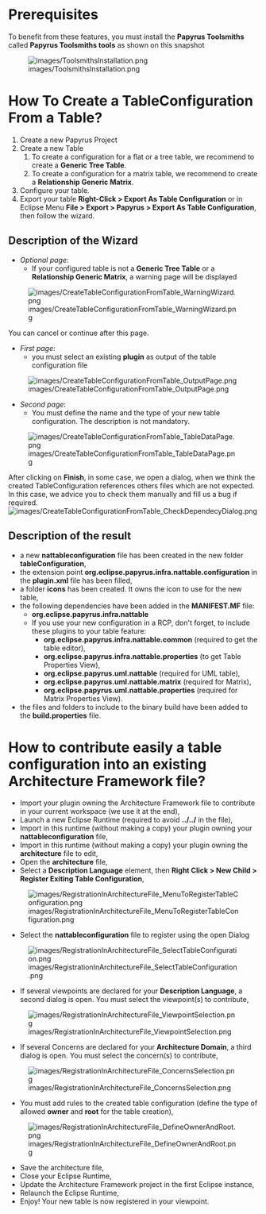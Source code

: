 =Prerequisites=
To benefit from these features, you must install the '''Papyrus Toolsmiths''' called '''Papyrus Toolsmiths tools''' as shown on this snapshot

[[File:images/ToolsmithsInstallation.png|frame|none]]


=How To Create a TableConfiguration From a Table?=
#Create a new Papyrus Project
#Create a new Table
##To create a configuration for a flat or a tree table, we recommend to create a '''Generic Tree Table'''.
##To create a configuration for a matrix table, we recommend to create a '''Relationship Generic Matrix'''.
#Configure your table.
#Export your table '''Right-Click > Export As Table Configuration''' or in Eclipse Menu '''File > Export > Papyrus > Export As Table Configuration''', then follow the wizard.

==Description of the Wizard==
*''Optional page'':
**If your configured table is not a '''Generic Tree Table''' or a '''Relationship Generic Matrix''', a warning page will be displayed
[[File:images/CreateTableConfigurationFromTable_WarningWizard.png|frame|none]]

You can cancel or continue after this page.
*''First page'':
**you must select an existing '''plugin''' as output of the table configuration file
[[File:images/CreateTableConfigurationFromTable_OutputPage.png|frame|none]]
*''Second page'':
**You must define the name and the type of your new table configuration. The description is not mandatory. 
[[File:images/CreateTableConfigurationFromTable_TableDataPage.png|frame|none]]


After clicking on '''Finish''', in some case, we open a dialog, when we think the created TableConfiguration references others files which are not expected. In this case, we advice you to check them manually
and fill us a bug if required. 
[[File:images/CreateTableConfigurationFromTable_CheckDependecyDialog.png|frame|none]]

==Description of the result==
*a new '''nattableconfiguration''' file has been created in the new folder '''tableConfiguration''',
*the extension point '''org.eclipse.papyrus.infra.nattable.configuration''' in the '''plugin.xml''' file has been filled,
*a folder '''icons''' has been created. It owns the icon to use for the new table,
*the following dependencies have been added in the '''MANIFEST.MF''' file:
**'''org.eclipse.papyrus.infra.nattable'''
**If you use your new configuration in a RCP, don't forget, to include these plugins to your table feature:
***'''org.eclipse.papyrus.infra.nattable.common''' (required to get the table editor),
***'''org.eclipse.papyrus.infra.nattable.properties''' (to get Table Properties View),
***'''org.eclipse.papyrus.uml.nattable''' (required for UML table),
***'''org.eclipse.papyrus.uml.nattable.matrix''' (required for Matrix),
***'''org.eclipse.papyrus.uml.nattable.properties''' (required for Matrix Properties View).
*the files and folders to include to the binary build have been added to the '''build.properties''' file.

=How to contribute easily a table configuration into an existing Architecture Framework file?=
*Import your plugin owning the Architecture Framework file to contribute in your current workspace (we use it at the end),
*Launch a new Eclipse Runtime (required to avoid '''../../''' in the file),
*Import in this runtime (without making a copy) your plugin owning your '''nattableconfiguration''' file,
*Import in this runtime (without making a copy) your plugin owning the '''architecture''' file to edit,
*Open the '''architecture''' file,
*Select a '''Description Language''' element, then '''Right Click > New Child > Register Exiting Table Configuration''',
[[File:images/RegistrationInArchitectureFile_MenuToRegisterTableConfiguration.png|frame|none]]
*Select the '''nattableconfiguration''' file to register using the open Dialog
[[File:images/RegistrationInArchitectureFile_SelectTableConfiguration.png|frame|none]]
*If several viewpoints are declared for your '''Description Language''', a second dialog is open. You must select the viewpoint(s) to contribute,
[[File:images/RegistrationInArchitectureFile_ViewpointSelection.png|frame|none]]
*If several Concerns are declared for your '''Architecture Domain''', a third dialog is open. You must select the concern(s) to contribute,
[[File:images/RegistrationInArchitectureFile_ConcernsSelection.png|frame|none]]
*You must add rules to the created table configuration (define the type of allowed '''owner''' and '''root''' for the table creation),
[[File:images/RegistrationInArchitectureFile_DefineOwnerAndRoot.png|frame|none]]
*Save the architecture file,
*Close your Eclipse Runtime,
*Update the Architecture Framework project in the first Eclipse instance,
*Relaunch the Eclipse Runtime,
*Enjoy! Your new table is now registered in your viewpoint.